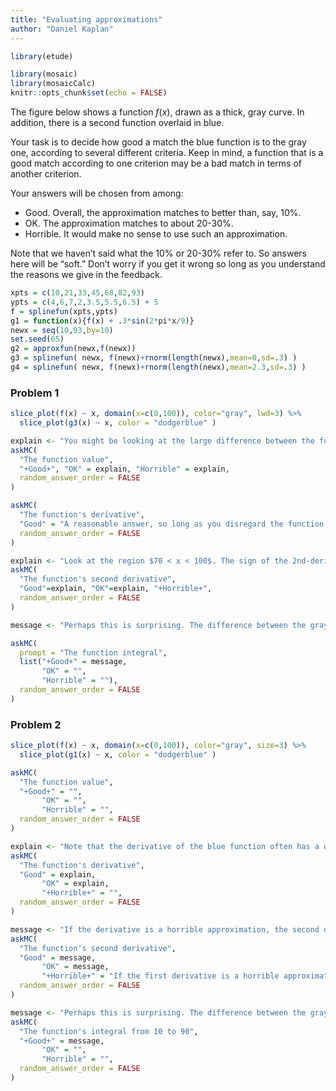 ```yaml
---
title: "Evaluating approximations"
author: "Daniel Kaplan"
---
```


```r
library(etude)

library(mosaic)
library(mosaicCalc)
knitr::opts_chunk$set(echo = FALSE)
```


The figure below shows a function $f(x)$, drawn as a thick, gray curve.  In addition, there is a second function overlaid in blue.

Your task is to decide how good a match the blue function is to the gray one, according to several different criteria. Keep in mind, a function that is a good match according to one criterion may be a bad match in terms of another criterion.

Your answers will be chosen from among:

* Good.  Overall, the approximation matches to better than, say, 10%.
* OK.  The approximation matches to about 20-30%.
* Horrible.  It would make no sense to use such an approximation.

Note that we haven't said what the 10%  or 20-30% refer to. So answers here will be "soft." Don't worry if you get it wrong so long as you understand the reasons we give in the feedback.

```r
xpts = c(10,21,33,45,68,82,93)
ypts = c(4,6,7,2,3.5,5.5,6.5) + 5
f = splinefun(xpts,ypts)
g1 = function(x){f(x) + .3*sin(2*pi*x/9)}
newx = seq(10,93,by=10)
set.seed(65)
g2 = approxfun(newx,f(newx))
g3 = splinefun( newx, f(newx)+rnorm(length(newx),mean=0,sd=.3) )
g4 = splinefun( newx, f(newx)+rnorm(length(newx),mean=2.3,sd=.3) )
```
 
### Problem 1


```r
slice_plot(f(x) ~ x, domain(x=c(0,100)), color="gray", lwd=3) %>%
  slice_plot(g3(x) ~ x, color = "dodgerblue" ) 
```

```r
explain <- "You might be looking at the large difference between the functions for $x < 5$. That's reasonable. But focussing on the rest of the domain, the approximation is pretty good. "
askMC(
  "The function value",
  "+Good+", "OK" = explain, "Horrible" = explain,
  random_answer_order = FALSE
)
```

```r
askMC(
  "The function's derivative",
  "Good" = "A reasonable answer, so long as you disregard the function over $x<20$.", "+OK+", "Horrible" = "If you focus on the region $x < 20$ this is a good answer. And no instructions were given over how much of the domain the approximation needs to be good, ok, or horrible. The answer is a judgment call and your judgment is reasonable.",
  random_answer_order = FALSE
)
```

```r
explain <- "Look at the region $70 < x < 100$. The sign of the 2nd-derivative of the approximation differs from that of the original function."
askMC(
  "The function's second derivative",
  "Good"=explain, "OK"=explain, "+Horrible+",
  random_answer_order = FALSE
)
```


```r
message <- "Perhaps this is surprising. The difference between the gray function and the blue function is sometimes positive and sometimes negative. In the integral, those positive differences cancel out the negative differences."

askMC(
  prompt = "The function integral",
  list("+Good+" = message, 
       "OK" = "", 
       "Horrible" = ""),
  random_answer_order = FALSE
)
```





### Problem 2


```r
slice_plot(f(x) ~ x, domain(x=c(0,100)), color="gray", size=3) %>%
  slice_plot(g1(x) ~ x, color = "dodgerblue" ) 
```



```r
askMC(
  "The function value",
  "+Good+" = "", 
       "OK" = "", 
       "Horrible" = "",
  random_answer_order = FALSE
)
```

```r
explain <- "Note that the derivative of the blue function often has a different sign than the derivative of the gray function."
askMC(
  "The function's derivative",
  "Good" = explain, 
       "OK" = explain,
       "+Horrible+" = "",
  random_answer_order = FALSE
)
```

```r
message <- "If the derivative is a horrible approximation, the second derivative won't generally be better."
askMC(
  "The function's second derivative",
  "Good" = message, 
       "OK" = message, 
       "+Horrible+" = "If the first derivative is a horrible approximation, there's no reason to think the 2nd derivative will be better.",
  random_answer_order = FALSE
)
```

```r
message <- "Perhaps this is surprising. The difference between the gray function and the blue function is sometimes positive and sometimes negative. In the integral, those positive differences cancel out the negative differences."
askMC(
  "The function's integral from 10 to 90",
  "+Good+" = message, 
       "OK" = "", 
       "Horrible" = "",
  random_answer_order = FALSE
)
```



